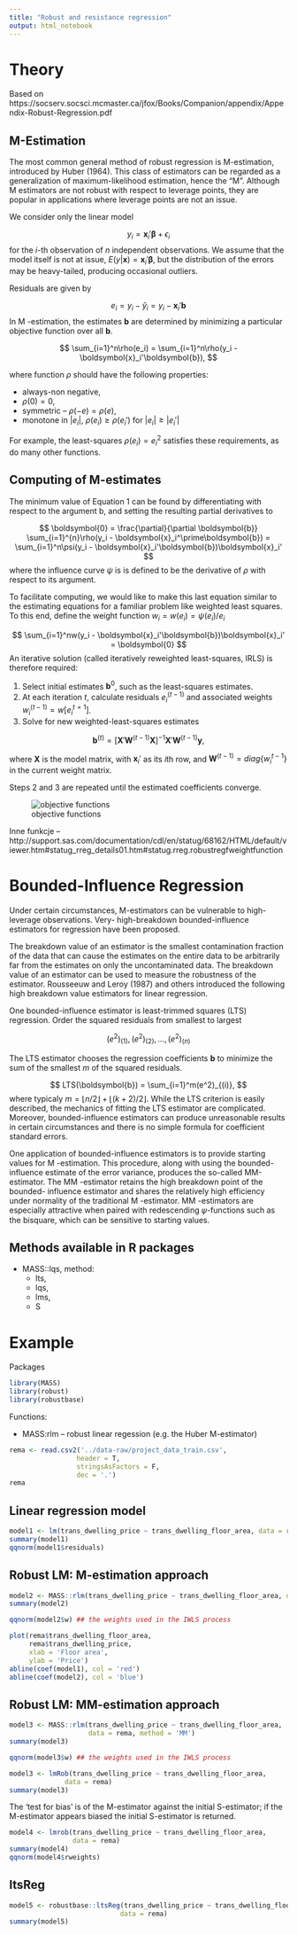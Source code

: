 ```yaml
---
title: "Robust and resistance regression"
output: html_notebook
---
```



# Theory

Based on https://socserv.socsci.mcmaster.ca/jfox/Books/Companion/appendix/Appendix-Robust-Regression.pdf

## M-Estimation

The most common general method of robust regression is M-estimation, introduced by Huber (1964). This class of estimators can be regarded as a generalization of maximum-likelihood estimation, hence the "M". Although M estimators are not robust with respect to leverage points, they are popular in applications where leverage points are not an issue.

We consider only the linear model 

$$
y_i = \boldsymbol{x}_i'\boldsymbol{\beta} + \epsilon_i
$$
for the $i$-th observation of $n$ independent observations. We assume that the model itself is not at issue, $E(y |\boldsymbol{x}) =  \boldsymbol{x}_i'\boldsymbol{\beta}$, but the distribution of the errors may be heavy-tailed, producing occasional outliers. 

Residuals are given by

$$
e_i = y_i - \hat{y}_i = y_i - \boldsymbol{x}_i'\boldsymbol{b}
$$
In M -estimation, the estimates $\boldsymbol{b}$ are determined by minimizing a particular objective function over all $\boldsymbol{b}$.

$$
\sum_{i=1}^n\rho(e_i) = \sum_{i=1}^n\rho(y_i - \boldsymbol{x}_i'\boldsymbol{b}),
$$

where function $\rho$ should have the following properties:

+ always-non negative,
+ $\rho(0) = 0$,
+ symmetric -- $\rho(-e) = \rho(e)$,
+ monotone in $|e_i|$, $\rho(e_i) \geq \rho(e_i')$ for $|e_i| \geq |e_i'|$

For example, the least-squares $\rho(e_i) = e_i^2$ satisfies these requirements, as do many other
functions.

## Computing of M-estimates

The minimum value of Equation 1 can be found by differentiating with respect to the argument b,
and setting the resulting partial derivatives to 

$$
\boldsymbol{0} = \frac{\partial}{\partial \boldsymbol{b}} \sum_{i=1}^{n}\rho(y_i - \boldsymbol{x}_i^\prime\boldsymbol{b}) = \sum_{i=1}^n\psi(y_i - \boldsymbol{x}_i'\boldsymbol{b})\boldsymbol{x}_i'
$$
where the influence curve $\psi$ is is defined to be the derivative of $\rho$ with respect to its argument.

To facilitate computing, we would like to make this last equation similar to the estimating equations for a familiar problem like weighted least squares. To this end, define the weight function $w_i=w(e_i)=\psi(e_i)/e_i$

$$
\sum_{i=1}^nw(y_i - \boldsymbol{x}_i'\boldsymbol{b})\boldsymbol{x}_i' = \boldsymbol{0}
$$
An iterative solution (called iteratively reweighted least-squares, IRLS) is therefore required:

1. Select initial estimates $\boldsymbol{b}^{0}$, such as the least-squares estimates.
2. At each iteration $t$,  calculate residuals $e_i^{(t-1)}$ and associated weights $w_i^{(t-1)}=w\left[e_i^{t=1} \right]$.
3. Solve for new weighted-least-squares estimates

$$
\boldsymbol{b}^{(t)} = \left[\boldsymbol{X}'\boldsymbol{W}^{(t-1)}\boldsymbol{X}\right]^{-1}\boldsymbol{X}'\boldsymbol{W}^{(t-1)}\boldsymbol{y},
$$

where $\boldsymbol{X}$ is the model matrix, with $\boldsymbol{x}_i'$ as its $i$th row, and $\boldsymbol{W}^{(t-1)} = diag\left\{ w_{i}^{t-1}\right\}$ in the current weight matrix.

Steps 2 and 3 are repeated until the estimated coefficients converge.

![objective functions](m-functions.png)

Inne funkcje -- http://support.sas.com/documentation/cdl/en/statug/68162/HTML/default/viewer.htm#statug_rreg_details01.htm#statug.rreg.robustregfweightfunction


# Bounded-Influence Regression

Under certain circumstances, M-estimators can be vulnerable to high-leverage observations. Very- high-breakdown bounded-influence estimators for regression have been proposed. 

The breakdown value of an estimator is the smallest contamination fraction of the data that can cause the estimates on the entire data to be arbitrarily far from the estimates on only the uncontaminated data. The breakdown value of an estimator can be used to measure the robustness of the estimator. Rousseeuw and Leroy (1987) and others introduced the following high breakdown value estimators for linear regression.

One bounded-influence estimator is least-trimmed squares (LTS) regression. Order the squared residuals from smallest to largest

$$
(e^2)_{(1)},(e^2)_{(2)},...,(e^2)_{(n)}
$$

The LTS estimator chooses the regression coefficients $\boldsymbol{b}$ to minimize the sum of the smallest $m$ of the squared residuals.

$$
LTS(\boldsymbol{b}) = \sum_{i=1}^m(e^2)_{(i)},
$$
where typicaly $m = \lfloor n/2 \rfloor + \lfloor (k+2)/2 \rfloor$. While the LTS criterion is easily described, the mechanics of fitting the LTS estimator are complicated. Moreover, bounded-influence estimators can produce unreasonable results in certain circumstances and there is no simple formula for coefficient standard errors.

One application of bounded-influence estimators is to provide starting values for M -estimation. This procedure, along with using the bounded-influence estimate of the error variance, produces the so-called MM-estimator. The MM -estimator retains the high breakdown point of the bounded- influence estimator and shares the relatively high efficiency under normality of the traditional M -estimator. MM -estimators are especially attractive when paired with redescending 𝜓-functions such as the bisquare, which can be sensitive to starting values.

## Methods available in R packages

+ MASS::lqs, method:
    + lts, 
    + lqs,
    + lms, 
    + S

# Example

Packages

```r
library(MASS)
library(robust)
library(robustbase)
```

Functions:

+ MASS:rlm -- robust linear regession (e.g. the Huber M-estimator)

```r
rema <- read.csv2('../data-raw/project_data_train.csv', 
                 header = T, 
                 stringsAsFactors = F, 
                 dec = '.')
rema
```

## Linear regression model

```r
model1 <- lm(trans_dwelling_price ~ trans_dwelling_floor_area, data = rema)
summary(model1)
qqnorm(model1$residuals)
```

## Robust LM: M-estimation approach

```r
model2 <- MASS::rlm(trans_dwelling_price ~ trans_dwelling_floor_area, data = rema)
summary(model2)
```

```r
qqnorm(model2$w) ## the weights used in the IWLS process
```

```r
plot(rema$trans_dwelling_floor_area,
     rema$trans_dwelling_price,
     xlab = 'Floor area',
     ylab = 'Price')
abline(coef(model1), col = 'red')
abline(coef(model2), col = 'blue')
```

## Robust LM: MM-estimation approach

```r
model3 <- MASS::rlm(trans_dwelling_price ~ trans_dwelling_floor_area, 
                    data = rema, method = 'MM')
summary(model3)
```


```r
qqnorm(model3$w) ## the weights used in the IWLS process
```

```r
model3 <- lmRob(trans_dwelling_price ~ trans_dwelling_floor_area,
              data = rema)
summary(model3)
```

The ‘test for bias’ is of the M-estimator against the initial S-estimator; if the M-estimator appears biased the initial S-estimator is returned.

```r
model4 <- lmrob(trans_dwelling_price ~ trans_dwelling_floor_area,
                data = rema)
summary(model4)
qqnorm(model4$rweights)
```


## ltsReg

```r
model5 <- robustbase::ltsReg(trans_dwelling_price ~ trans_dwelling_floor_area,
                            data = rema)
summary(model5)
```



